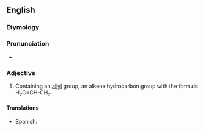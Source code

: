 ==English==


===Etymology===

{{suffix|allyl|ic}}

===Pronunciation===

*{{IPA|əˈlɪlɪk}}

===Adjective===
{{en-adj|-}}

#{{organic chemistry}} Containing an [[allyl]] group, an alkene hydrocarbon group with the formula H<sub>2</sub>C=CH-CH<sub>2</sub>-

====Translations====
{{trans-top|containing an allyl group}}
*Spanish: {{t|es|alílico}}
{{trans-mid}}
{{trans-bottom}}